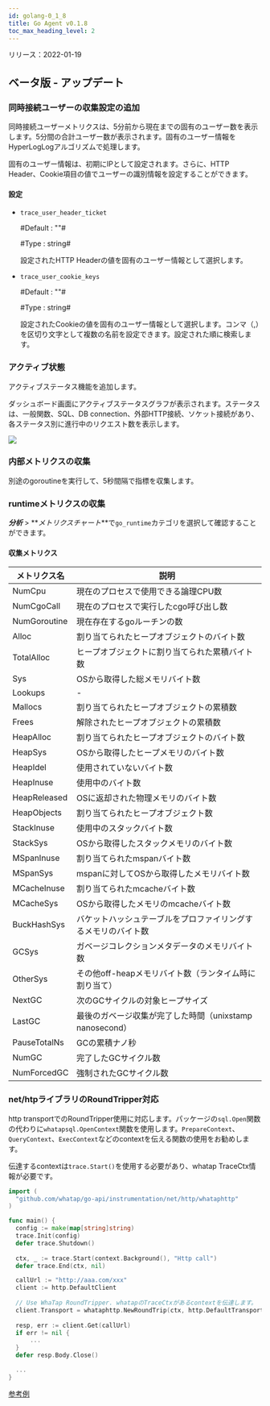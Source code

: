 ```yaml
---
id: golang-0_1_8
title: Go Agent v0.1.8
toc_max_heading_level: 2
---
```



リリース：2022-01-19

## ベータ版 - アップデート

### 同時接続ユーザーの収集設定の追加

同時接続ユーザーメトリクスは、5分前から現在までの固有のユーザー数を表示します。5分間の合計ユーザー数が表示されます。固有のユーザー情報をHyperLogLogアルゴリズムで処理します。

固有のユーザー情報は、初期にIPとして設定されます。さらに、HTTP Header、Cookie項目の値でユーザーの識別情報を設定することができます。 

#### 設定

-   `trace_user_header_ticket`

    \#Default : ""#

    \#Type : string#

    設定されたHTTP Headerの値を固有のユーザー情報として選択します。

-   `trace_user_cookie_keys`

    \#Default : ""#

    \#Type : string#

    設定されたCookieの値を固有のユーザー情報として選択します。コンマ（,）を区切り文字として複数の名前を設定できます。設定された順に検索します。

### アクティブ状態

アクティブステータス機能を追加します。 

ダッシュボード画面にアクティブステータスグラフが表示されます。ステータスは、一般関数、SQL、DB connection、外部HTTP接続、ソケット接続があり、各ステータス別に進行中のリクエスト数を表示します。

![](https://img.whatap.io/media/agent_php/rease/tinified/active_status.png)

### 内部メトリクスの収集

別途のgoroutineを実行して、5秒間隔で指標を収集します。 

### runtimeメトリクスの収集

**_分析_** > **_メトリクスチャート_**で`go_runtime`カテゴリを選択して確認することができます。 

#### 収集メトリクス

| メトリクス名       | 説明                                                    |
| ------------ | ----------------------------------------------------- |
| NumCpu       | 現在のプロセスで使用できる論理CPU数                                   |
| NumCgoCall   | 現在のプロセスで実行したcgo呼び出し数                                  |
| NumGoroutine | 現在存在するgoルーチンの数                                        |
| Alloc        | 割り当てられたヒープオブジェクトのバイト数                                 |
| TotalAlloc   | ヒープオブジェクトに割り当てられた累積バイト数                               |
| Sys          | OSから取得した総メモリバイト数                                      |
| Lookups      | -                                                     |
| Mallocs      | 割り当てられたヒープオブジェクトの累積数                                  |
| Frees        | 解除されたヒープオブジェクトの累積数                                    |
| HeapAlloc    | 割り当てられたヒープオブジェクトのバイト数                                 |
| HeapSys      | OSから取得したヒープメモリのバイト数                                   |
| HeapIdel     | 使用されていないバイト数                                          |
| HeapInuse    | 使用中のバイト数                                              |
| HeapReleased | OSに返却された物理メモリのバイト数                                    |
| HeapObjects  | 割り当てられたヒープオブジェクト数                                     |
| StackInuse   | 使用中のスタックバイト数                                          |
| StackSys     | OSから取得したスタックメモリのバイト数                                  |
| MSpanInuse   | 割り当てられたmspanバイト数                                      |
| MSpanSys     | mspanに対してOSから取得したメモリバイト数                              |
| MCacheInuse  | 割り当てられたmcacheバイト数                                     |
| MCacheSys    | OSから取得したメモリのmcacheバイト数                                |
| BuckHashSys  | バケットハッシュテーブルをプロファイリングするメモリのバイト数                       |
| GCSys        | ガベージコレクションメタデータのメモリバイト数                               |
| OtherSys     | その他off-heapメモリバイト数（ランタイム時に割り当て）                       |
| NextGC       | 次のGCサイクルの対象ヒープサイズ                                     |
| LastGC       | 最後のガベージ収集が完了した時間（unixstamp nanosecond）                |
| PauseTotalNs | GCの累積ナノ秒                                              |
| NumGC        | 完了したGCサイクル数                                           |
| NumForcedGC  | 強制されたGCサイクル数                                          |

### net/htpライブラリのRoundTripper対応

http transportでのRoundTripper使用に対応します。パッケージの`sql.Open`関数の代わりに`whatapsql.OpenContext`関数を使用します。`PrepareContext`、`QueryContext`、`ExecContext`などのcontextを伝える関数の使用をお勧めします。 

伝達するcontextは`trace.Start()`を使用する必要があり、whatap TraceCtx情報が必要です。

```go title='Install guide '
import (
  "github.com/whatap/go-api/instrumentation/net/http/whataphttp"
)

func main() {
  config := make(map[string]string)
  trace.Init(config)
  defer trace.Shutdown()
  
  ctx, _ := trace.Start(context.Background(), "Http call")
  defer trace.End(ctx, nil)

  callUrl := "http://aaa.com/xxx"
  client := http.DefaultClient
      
  // Use WhaTap RoundTripper. whatapのTraceCtxがあるcontextを伝達します。 
  client.Transport = whataphttp.NewRoundTrip(ctx, http.DefaultTransport)
      
  resp, err := client.Get(callUrl)
  if err != nil {
      ...
  }
  defer resp.Body.Close()

  ...
}
```

[参考例](https://github.com/whatap/go-api-example/tree/main/net/http/client)
